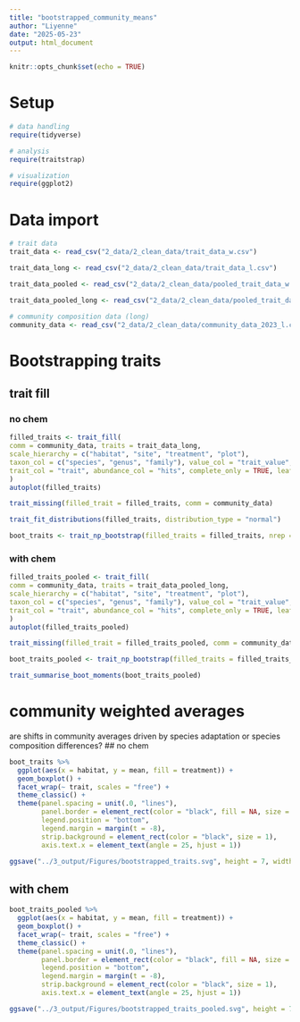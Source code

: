 ```yaml
---
title: "bootstrapped_community_means"
author: "Liyenne"
date: "2025-05-23"
output: html_document
---
```


```r
knitr::opts_chunk$set(echo = TRUE)
```

# Setup
```r
# data handling
require(tidyverse)

# analysis
require(traitstrap)

# visualization
require(ggplot2)
```

# Data import
```r
# trait data
trait_data <- read_csv("2_data/2_clean_data/trait_data_w.csv")

trait_data_long <- read_csv("2_data/2_clean_data/trait_data_l.csv")

trait_data_pooled <- read_csv("2_data/2_clean_data/pooled_trait_data_w.csv")

trait_data_pooled_long <- read_csv("2_data/2_clean_data/pooled_trait_data_l.csv")
```

```r
# community composition data (long)
community_data <- read_csv("2_data/2_clean_data/community_data_2023_l.csv") 
```

# Bootstrapping traits
## trait fill 
### no chem
```r
filled_traits <- trait_fill(
comm = community_data, traits = trait_data_long,
scale_hierarchy = c("habitat", "site", "treatment", "plot"),
taxon_col = c("species", "genus", "family"), value_col = "trait_value",
trait_col = "trait", abundance_col = "hits", complete_only = TRUE, leaf_id = "code"
)
autoplot(filled_traits)
```

```r
trait_missing(filled_trait = filled_traits, comm = community_data)
```

```r
trait_fit_distributions(filled_traits, distribution_type = "normal")
```

```r
boot_traits <- trait_np_bootstrap(filled_traits = filled_traits, nrep = 10, sample_size = 100)
```

### with chem
```r
filled_traits_pooled <- trait_fill(
comm = community_data, traits = trait_data_pooled_long,
scale_hierarchy = c("habitat", "site", "treatment", "plot"),
taxon_col = c("species", "genus", "family"), value_col = "trait_value",
trait_col = "trait", abundance_col = "hits", complete_only = TRUE, leaf_id = "ID"
)
autoplot(filled_traits_pooled)
```

```r
trait_missing(filled_trait = filled_traits_pooled, comm = community_data)
```

```r
boot_traits_pooled <- trait_np_bootstrap(filled_traits = filled_traits_pooled, nrep = 10, sample_size = 100)

trait_summarise_boot_moments(boot_traits_pooled)
```

# community weighted averages
are shifts in community averages driven by species adaptation or species composition differences?
## no chem
```r
boot_traits %>% 
  ggplot(aes(x = habitat, y = mean, fill = treatment)) + 
  geom_boxplot() + 
  facet_wrap(~ trait, scales = "free") + 
  theme_classic() +
  theme(panel.spacing = unit(.0, "lines"),
        panel.border = element_rect(color = "black", fill = NA, size = 1),
        legend.position = "bottom",
        legend.margin = margin(t = -8),
        strip.background = element_rect(color = "black", size = 1),
        axis.text.x = element_text(angle = 25, hjust = 1))

ggsave("../3_output/Figures/bootstrapped_traits.svg", height = 7, width = 7)
```

## with chem
```r
boot_traits_pooled %>% 
  ggplot(aes(x = habitat, y = mean, fill = treatment)) + 
  geom_boxplot() + 
  facet_wrap(~ trait, scales = "free") + 
  theme_classic() +
  theme(panel.spacing = unit(.0, "lines"),
        panel.border = element_rect(color = "black", fill = NA, size = 1),
        legend.position = "bottom",
        legend.margin = margin(t = -8),
        strip.background = element_rect(color = "black", size = 1),
        axis.text.x = element_text(angle = 25, hjust = 1))

ggsave("../3_output/Figures/bootstrapped_traits_pooled.svg", height = 7, width = 7)
```